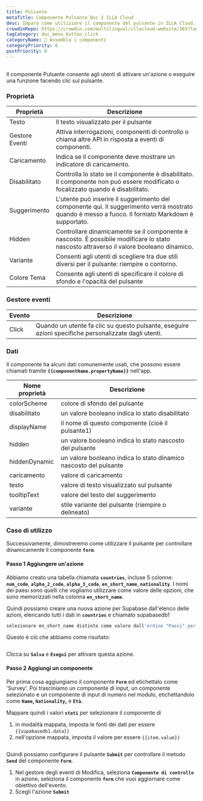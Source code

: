 ```yaml
---
title: Pulsante
metaTitle: Componente Pulsante Doc I ILLA Cloud
desc: Impara come utilizzare il componente del pulsante in ILLA Cloud.
crowdinRepo: https://crowdin.com/multilingual/illacloud-website/303?languages=it&filter=basic&value=0
tagCategory: doc_menu_button_click
categoryName: 🧬 Assembla i componenti
categoryPriority: 6
postPriority: 0
---
```


## <h2 hidden>Cos'è il Pulsante?</h2>

Il componente Pulsante consente agli utenti di attivare un'azione o eseguire una funzione facendo clic sul pulsante. 

### Proprietà

| Proprietà      | Descrizione                                                                                                                                        |
| -------------- | -------------------------------------------------------------------------------------------------------------------------------------------------- |
| Testo          | Il testo visualizzato per il pulsante                                                                                                              |
| Gestore Eventi | Attiva interrogazioni, componenti di controllo o chiama altre API in risposta a eventi di componenti.                                              |
| Caricamento    | Indica se il componente deve mostrare un indicatore di caricamento.                                                                                |
| Disabilitato   | Controlla lo stato se il componente è disabilitato. Il componente non può essere modificato o focalizzato quando è disabilitato.                   |
| Suggerimento   | L'utente può inserire il suggerimento del componente qui. Il suggerimento verrà mostrato quando è messo a fuoco. Il formato Markdown è supportato. |
| Hidden         | Controllare dinamicamente se il componente è nascosto. È possibile modificare lo stato nascosto attraverso il valore booleano dinamico.            |
| Variante       | Consenti agli utenti di scegliere tra due stili diversi per il pulsante: riempire o contorno.                                                      |
| Colore Tema    | Consente agli utenti di specificare il colore di sfondo e l'opacità del pulsante                                                                   |

### Gestore eventi

| Evento | Descrizione                                                                                          |
| ------ | ---------------------------------------------------------------------------------------------------- |
| Click  | Quando un utente fa clic su questo pulsante, eseguire azioni specifiche personalizzate dagli utenti. |

### Dati

Il componente ha alcuni dati comunemente usati, che possono essere chiamati tramite **`{{componentName.propertyName}}`** nell'app.

| Nome proprietà | Descrizione                                                       |
| -------------- | ----------------------------------------------------------------- |
| colorScheme    | colore di sfondo del pulsante                                     |
| disabilitato   | un valore booleano indica lo stato disabilitato                   |
| displayName    | il nome di questo componente (cioè il pulsante1)                  |
| hidden         | un valore booleano indica lo stato nascosto del pulsante          |
| hiddenDynamic  | un valore booleano indica lo stato dinamico nascosto del pulsante |
| caricamento    | valore di caricamento                                             |
| testo          | valore di testo visualizzato sul pulsante                         |
| tooltipText    | valore del testo del suggerimento                                 |
| variante       | stile variante del pulsante (riempire o delineato)                |

### Caso di utilizzo

Successivamente, dimostreremo come utilizzare il pulsante per controllare dinamicamente il componente **`form`**. 

#### Passo 1 Aggiungere un'azione

Abbiamo creato una tabella chiamata **`countries`**, incluse 5 colonne: **`num_code`**, **`alpha_2_code`**, **`alpha_3_code`**, **`en_short_name`**, **`nationality`**. I nomi dei paesi sono quelli che vogliamo utilizzare come valore delle opzioni, che sono memorizzati nella colonna **`en_short_name`**.

Quindi possiamo creare una nuova azione per Supabase dall'elenco delle azioni, elencando tutti i dati in **`countries`** e chiamato supabasedb1 

```sql
selezionare en_short_name distinto come valore dall'ordine "Paesi" per valore;
```

Questo è ciò che abbiamo come risultato:

<img src='https://cdn.illacloud.com/official-website/img/docs/countries.png' alt='' />

Clicca su **`Salva`** e **`Esegui`** per attivare questa azione.

#### Passo 2 Aggiungi un componente

Per prima cosa aggiungiamo il componente **`Form`** ed etichettalo come 'Survey'. Poi trasciniamo un componente di input, un componente selezionato e un componente di input di numero nel modulo, etichettandolo come **`Name`, `Nationality`,** e **`Età`.**

Mappare quindi i valori **`stati`** per selezionare il componente di 

1.  in modalità mappata, imposta le fonti dei dati per essere `{{supabasedb1.data}}` 
2.  nell'opzione mappata, imposta il valore per essere `{{item.value}}`

<img src='https://cdn.illacloud.com/official-website/img/docs/button1.png' alt='' />

Quindi possiamo configurare il pulsante **`Submit`** per controllare il metodo **`Send`** del componente **`Form`**. 

1.  Nel gestore degli eventi di Modifica, seleziona **`Componente di controllo`** in azione, seleziona il componente **`form`** che vuoi aggiornare come obiettivo dell'evento.
2.  Scegli l'azione **`Submit`** 

<img src='https://cdn.illacloud.com/official-website/img/docs/countries2.png' alt='' />
